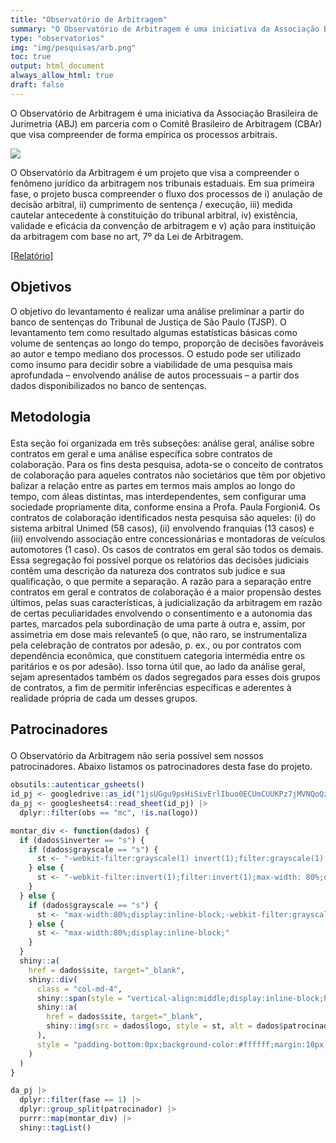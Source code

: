 ```yaml
---
title: "Observatório de Arbitragem"
summary: "O Observatório de Arbitragem é uma iniciativa da Associação Brasileira de Jurimetria (ABJ) em parceria com o Comitê Brasileiro de Arbitragem (CBAr) que visa compreender de forma empírica os processos arbitrais."
type: "observatorios"
img: "img/pesquisas/arb.png"
toc: true
output: html_document
always_allow_html: true
draft: false
---
```


O Observatório de Arbitragem é uma iniciativa da Associação Brasileira de Jurimetria (ABJ) em parceria com o Comitê Brasileiro de Arbitragem (CBAr) que visa compreender de forma empírica os processos arbitrais.

![](/img/pesquisas/arb.png)


O Observatório da Arbitragem é um projeto que visa a compreender o fenômeno jurídico da arbitragem nos tribunais estaduais. Em sua primeira fase, o projeto busca compreender o fluxo dos processos de i) anulação de decisão arbitral, ii) cumprimento de sentença / execução, iii) medida cautelar antecedente à constituição do tribunal arbitral, iv) existência, validade e eficácia da convenção de arbitragem e v) ação para instituição da arbitragem com base no art, 7º da Lei de Arbitragem.

<a href="abj.quarto.pub/obsarbitragem/">[Relatório]</a>

<h2>Objetivos</h2>

<p>

O objetivo do levantamento é realizar uma análise preliminar a partir do banco de sentenças do Tribunal de Justiça de São Paulo (TJSP). O levantamento tem como resultado algumas estatísticas básicas como volume de sentenças ao longo do tempo, proporção de decisões favoráveis ao autor e tempo mediano dos processos. O estudo pode ser utilizado como insumo para decidir sobre a viabilidade de uma pesquisa mais aprofundada – envolvendo análise de autos processuais – a partir dos dados disponibilizados no banco de sentenças.

</p>

<ul>

</ul>

<h2>

Metodologia

</h2>

Esta seção foi organizada em três subseções: análise geral, análise sobre contratos em geral e uma análise específica sobre contratos de colaboração. Para os fins desta pesquisa, adota-se o conceito de contratos de colaboração para aqueles contratos não societários que têm por objetivo balizar a relação entre as partes em termos mais amplos ao longo do tempo, com áleas distintas, mas interdependentes, sem configurar uma sociedade propriamente dita, conforme ensina a Profa. Paula Forgioni4. Os contratos de colaboração identificados nesta pesquisa são aqueles: (i) do sistema arbitral Unimed (58 casos), (ii) envolvendo franquias (13 casos) e (iii) envolvendo associação entre concessionárias e montadoras de veículos automotores (1 caso). Os casos de contratos em geral são todos os demais. Essa segregação foi possível porque os relatórios das decisões judiciais contêm uma descrição da natureza dos contratos sub judice e sua qualificação, o que permite a separação. A razão para a separação entre contratos em geral e contratos de colaboração é a maior propensão destes últimos, pelas suas características, à judicialização da arbitragem em razão de certas peculiaridades envolvendo o consentimento e a autonomia das partes, marcados pela subordinação de uma parte à outra e, assim, por assimetria em dose mais relevante5 (o que, não raro, se instrumentaliza pela celebração de contratos por adesão, p. ex., ou por contratos com dependência econômica, que constituem categoria intermédia entre os paritários e os por adesão). Isso torna útil que, ao lado da análise geral, sejam apresentados também os dados segregados para esses dois grupos de contratos, a fim de permitir inferências específicas e aderentes à realidade própria de cada um desses grupos.

<h2>

Patrocinadores

</h2>

<p>

O Observatório da Arbitragem não seria possível sem nossos patrocinadores. Abaixo listamos os patrocinadores desta fase do projeto.

</p>

```r

obsutils::autenticar_gsheets()
id_pj <- googledrive::as_id("1jsUGgu9psHiSivErlIbuo0ECUmCUUKPz7jMVNQoQzIQ")
da_pj <- googlesheets4::read_sheet(id_pj) |>
  dplyr::filter(obs == "mc", !is.na(logo))

montar_div <- function(dados) {
  if (dados$inverter == "s") {
    if (dados$grayscale == "s") {
      st <- "-webkit-filter:grayscale(1) invert(1);filter:grayscale(1) invert(1);max-width: 80%;display:inline-block;"
    } else {
      st <- "-webkit-filter:invert(1);filter:invert(1);max-width: 80%;display:inline-block;"
    }
  } else {
    if (dados$grayscale == "s") {
      st <- "max-width:80%;display:inline-block;-webkit-filter:grayscale(.5);filter:grayscale(.5);"
    } else {
      st <- "max-width:80%;display:inline-block;"
    }
  }
  shiny::a(
    href = dados$site, target="_blank",
    shiny::div(
      class = "col-md-4",
      shiny::span(style = "vertical-align:middle;display:inline-block;height:100%;"),
      shiny::a(
        href = dados$site, target="_blank",
        shiny::img(src = dados$logo, style = st, alt = dados$patrocinador)
      ),
      style = "padding-bottom:0px;background-color:#ffffff;margin:10px 0px 0px 0px;min-height:200px;"
    )
  )
}

da_pj |>
  dplyr::filter(fase == 1) |>
  dplyr::group_split(patrocinador) |>
  purrr::map(montar_div) |>
  shiny::tagList()
```
